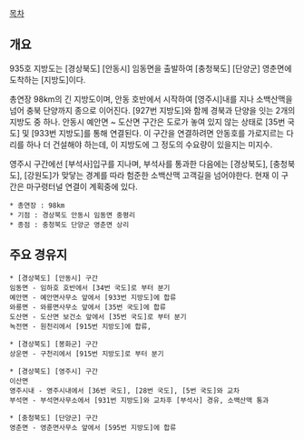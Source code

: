 [[목차]]
== 개요 ==
935호 지방도는 [경상북도] [안동시] 임동면을 출발하여 [충청북도] [단양군] 영춘면에 도착하는 [지방도]이다. 

총연장 98km의 긴 지방도이며, 안동 호반에서 시작하여 [영주시]내를 지나 소백산맥을 넘어 충북 단양까지 종으로 이어진다. [927번 지방도]와 함께 경북과 단양을 잇는 2개의 지방도 중 하나. 안동시 예안면 ~ 도산면 구간은 도로가 놓여 있지 않는 상태로 [35번 국도] 및 [933번 지방도]를 통해 연결된다. 이 구간을 연결하려면 안동호를 가로지르는 다리를 하나 더 건설해야 하는데, 이 지방도에 그 정도의 수요량이 있을지는 미지수.

영주시 구간에선 [부석사]입구를 지나며, 부석사를 통과한 다음에는 [경상북도], [충청북도], [강원도]가 맞닿는 경계를 따라 험준한 소백산맥 고객길을 넘어야한다. 현재 이 구간은 마구령터널 연결이 계획중에 있다.

 * 총연장 : 98km 
 * 기점 : 경상북도 안동시 임동면 중평리
 * 종점 : 충청북도 단양군 영춘면 상리

== 주요 경유지 ==
 * [경상북도] [안동시] 구간
 임동면 - 임하호 호반에서 [34번 국도]로 부터 분기
 예안면 - 예안면사무소 앞에서 [933번 지방도]에 합류
 와룡면 - 와룡면사무소 앞에서 [35번 국도]에 합류
 도산면 - 도산면 보건소 앞에서 [35번 국도]로 부터 분기
 녹전면 - 원천리에서 [915번 지방도]에 합류, 

 * [경상북도] [봉화군] 구간
 상운면 - 구천리에서 [915번 지방도]로 부터 분기

 * [경상북도] [영주시] 구간
 이산면
 영주시내 - 영주시내에서 [36번 국도], [28번 국도], [5번 국도]와 교차
 부석면 - 부석면사무소에서 [931번 지방도]와 교차후 [부석사] 경유, 소백산맥 통과

 * [충청북도] [단양군] 구간
 영춘면 - 영춘면사무소 앞에서 [595번 지방도]에 합류
